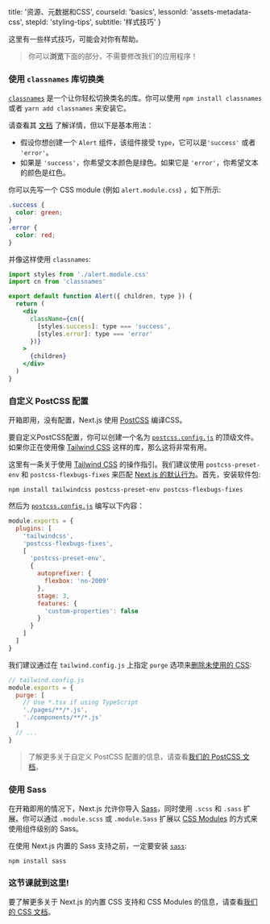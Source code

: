 
  title: '资源、元数据和CSS',
  courseId: 'basics',
  lessonId: 'assets-metadata-css',
  stepId: 'styling-tips',
  subtitle: '样式技巧'
}

这里有一些样式技巧，可能会对你有帮助。

> 你可以**浏览**下面的部分，不需要修改我们的应用程序！

### 使用 `classnames` 库切换类

[`classnames`](https://github.com/JedWatson/classnames) 是一个让你轻松切换类名的库。你可以使用 `npm install classnames` 或者 `yarn add classnames` 来安装它。

请查看其 [文档](https://github.com/JedWatson/classnames) 了解详情，但以下是基本用法：

- 假设你想创建一个 `Alert` 组件，该组件接受 `type`，它可以是`'success'` 或者 `'error'`。
- 如果是 `'success'`，你希望文本颜色是绿色。如果它是 `'error'`，你希望文本的颜色是红色。

你可以先写一个 CSS module (例如 `alert.module.css`) ，如下所示:

```css
.success {
  color: green;
}
.error {
  color: red;
}
```

并像这样使用 `classnames`:

```jsx
import styles from './alert.module.css'
import cn from 'classnames'

export default function Alert({ children, type }) {
  return (
    <div
      className={cn({
        [styles.success]: type === 'success',
        [styles.error]: type === 'error'
      })}
    >
      {children}
    </div>
  )
}
```

### 自定义 PostCSS 配置

开箱即用，没有配置，Next.js 使用 [PostCSS](https://postcss.org/) 编译CSS。

要自定义PostCSS配置，你可以创建一个名为 [`postcss.config.js`](/docs/advanced-features/customizing-postcss-config#customizing-plugins) 的顶级文件。如果你正在使用像 [Tailwind CSS](https://tailwindcss.com/) 这样的库，那么这将非常有用。

这里有一条关于使用 [Tailwind CSS](https://tailwindcss.com/) 的操作指引。我们建议使用 `postcss-preset-env` 和 `postcss-flexbugs-fixes` 来匹配 [Next.js 的默认行为](/docs/advanced-features/customizing-postcss-config#default-behavior)。首先，安装软件包:

```shell
npm install tailwindcss postcss-preset-env postcss-flexbugs-fixes
```

然后为 [`postcss.config.js`](/docs/advanced-features/customizing-postcss-config#customizing-plugins) 编写以下内容：

```js
module.exports = {
  plugins: [
    'tailwindcss',
    'postcss-flexbugs-fixes',
    [
      'postcss-preset-env',
      {
        autoprefixer: {
          flexbox: 'no-2009'
        },
        stage: 3,
        features: {
          'custom-properties': false
        }
      }
    ]
  ]
}
```

我们建议通过在 `tailwind.config.js` 上指定 `purge`  选项来[删除未使用的 CSS](https://tailwindcss.com/docs/controlling-file-size/#removing-unused-css):

```js
// tailwind.config.js
module.exports = {
  purge: [
    // Use *.tsx if using TypeScript
    './pages/**/*.js',
    './components/**/*.js'
  ]
  // ...
}
```

> 了解更多关于自定义 PostCSS 配置的信息，请查看[我们的 PostCSS 文档](/docs/advanced-features/customizing-postcss-config)。

### 使用 Sass

在开箱即用的情况下，Next.js 允许你导入 [Sass](/docs/basic-features/built-in-css-support#sass-support)，同时使用 `.scss` 和 `.sass` 扩展。你可以通过 `.module.scss` 或 `.module.Sass` 扩展以 [CSS Modules](/docs/basic-features/built-in-css-support#adding-component-level-css) 的方式来使用组件级别的 Sass。

在使用 Next.js 内置的 Sass 支持之前，一定要安装 [`sass`](https://github.com/sass/sass):

```shell
npm install sass
```

### 这节课就到这里!

要了解更多关于 Next.js 的内置 CSS 支持和 CSS Modules 的信息，请查看[我们的 CSS 文档](/docs/basic-features/built-in-css-support)。

